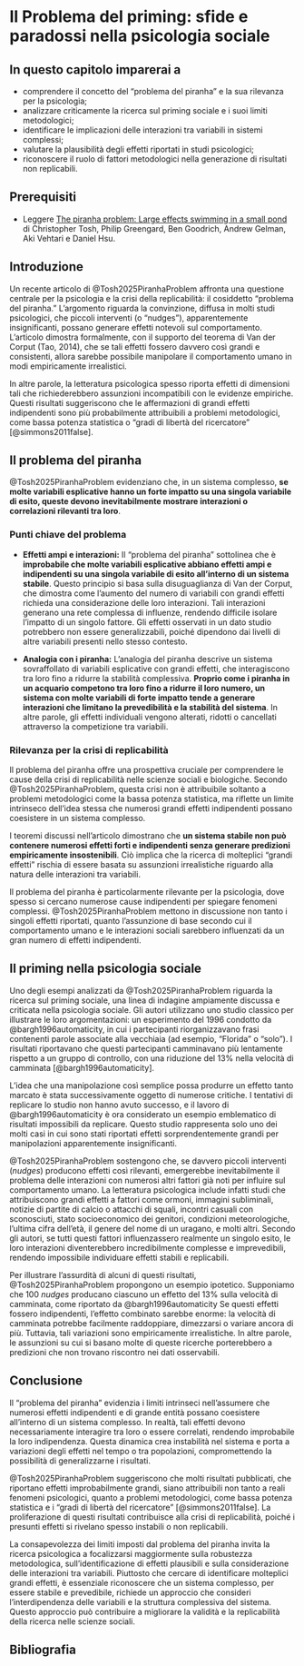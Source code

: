 # Il Problema del priming: sfide e paradossi nella psicologia sociale {#sec-replication-piranha}

::: callout-note
## In questo capitolo imparerai a

- comprendere il concetto del "problema del piranha" e la sua rilevanza per la psicologia;
- analizzare criticamente la ricerca sul priming sociale e i suoi limiti metodologici;
- identificare le implicazioni delle interazioni tra variabili in sistemi complessi;
- valutare la plausibilità degli effetti riportati in studi psicologici;
- riconoscere il ruolo di fattori metodologici nella generazione di risultati non replicabili.

:::

::: callout-tip
## Prerequisiti

- Leggere [The piranha problem: Large effects swimming in a small pond](https://stat.columbia.edu/~gelman/research/published/piranha_ams_notices.pdf) di Christopher Tosh, Philip Greengard, Ben Goodrich, Andrew Gelman, Aki Vehtari e Daniel Hsu.
:::

## Introduzione

Un recente articolo di @Tosh2025PiranhaProblem affronta una questione centrale per la psicologia e la crisi della replicabilità: il cosiddetto "problema del piranha." L'argomento riguarda la convinzione, diffusa in molti studi psicologici, che piccoli interventi (o "nudges"), apparentemente insignificanti, possano generare effetti notevoli sul comportamento. L'articolo dimostra formalmente, con il supporto del teorema di Van der Corput (Tao, 2014), che se tali effetti fossero davvero così grandi e consistenti, allora sarebbe possibile manipolare il comportamento umano in modi empiricamente irrealistici.

In altre parole, la letteratura psicologica spesso riporta effetti di dimensioni tali che richiederebbero assunzioni incompatibili con le evidenze empiriche. Questi risultati suggeriscono che le affermazioni di grandi effetti indipendenti sono più probabilmente attribuibili a problemi metodologici, come bassa potenza statistica o "gradi di libertà del ricercatore" [@simmons2011false].

## Il problema del piranha

@Tosh2025PiranhaProblem evidenziano che, in un sistema complesso, **se molte variabili esplicative hanno un forte impatto su una singola variabile di esito, queste devono inevitabilmente mostrare interazioni o correlazioni rilevanti tra loro**.

### Punti chiave del problema

- **Effetti ampi e interazioni:** Il "problema del piranha" sottolinea che è **improbabile che molte variabili esplicative abbiano effetti ampi e indipendenti su una singola variabile di esito all'interno di un sistema stabile**. Questo principio si basa sulla disuguaglianza di Van der Corput, che dimostra come l’aumento del numero di variabili con grandi effetti richieda una considerazione delle loro interazioni. Tali interazioni generano una rete complessa di influenze, rendendo difficile isolare l’impatto di un singolo fattore. Gli effetti osservati in un dato studio potrebbero non essere generalizzabili, poiché dipendono dai livelli di altre variabili presenti nello stesso contesto.

- **Analogia con i piranha:** L’analogia del piranha descrive un sistema sovraffollato di variabili esplicative con grandi effetti, che interagiscono tra loro fino a ridurre la stabilità complessiva. **Proprio come i piranha in un acquario competono tra loro fino a ridurre il loro numero, un sistema con molte variabili di forte impatto tende a generare interazioni che limitano la prevedibilità e la stabilità del sistema**. In altre parole, gli effetti individuali vengono alterati, ridotti o cancellati attraverso la competizione tra variabili.

### Rilevanza per la crisi di replicabilità

Il problema del piranha offre una prospettiva cruciale per comprendere le cause della crisi di replicabilità nelle scienze sociali e biologiche. Secondo @Tosh2025PiranhaProblem, questa crisi non è attribuibile soltanto a problemi metodologici come la bassa potenza statistica, ma riflette un limite intrinseco dell’idea stessa che numerosi grandi effetti indipendenti possano coesistere in un sistema complesso.

I teoremi discussi nell’articolo dimostrano che **un sistema stabile non può contenere numerosi effetti forti e indipendenti senza generare predizioni empiricamente insostenibili**. Ciò implica che la ricerca di molteplici "grandi effetti" rischia di essere basata su assunzioni irrealistiche riguardo alla natura delle interazioni tra variabili.

Il problema del piranha è particolarmente rilevante per la psicologia, dove spesso si cercano numerose cause indipendenti per spiegare fenomeni complessi. @Tosh2025PiranhaProblem mettono in discussione non tanto i singoli effetti riportati, quanto l’assunzione di base secondo cui il comportamento umano e le interazioni sociali sarebbero influenzati da un gran numero di effetti indipendenti. 

## Il priming nella psicologia sociale

Uno degli esempi analizzati da @Tosh2025PiranhaProblem riguarda la ricerca sul priming sociale, una linea di indagine ampiamente discussa e criticata nella psicologia sociale. Gli autori utilizzano uno studio classico per illustrare le loro argomentazioni: un esperimento del 1996 condotto da @bargh1996automaticity, in cui i partecipanti riorganizzavano frasi contenenti parole associate alla vecchiaia (ad esempio, "Florida" o "solo"). I risultati riportavano che questi partecipanti camminavano più lentamente rispetto a un gruppo di controllo, con una riduzione del 13% nella velocità di camminata [@bargh1996automaticity].

L'idea che una manipolazione così semplice possa produrre un effetto tanto marcato è stata successivamente oggetto di numerose critiche. I tentativi di replicare lo studio non hanno avuto successo, e il lavoro di @bargh1996automaticity è ora considerato un esempio emblematico di risultati impossibili da replicare. Questo studio rappresenta solo uno dei molti casi in cui sono stati riportati effetti sorprendentemente grandi per manipolazioni apparentemente insignificanti.

@Tosh2025PiranhaProblem sostengono che, se davvero piccoli interventi (*nudges*) producono effetti così rilevanti, emergerebbe inevitabilmente il problema delle interazioni con numerosi altri fattori già noti per influire sul comportamento umano. La letteratura psicologica include infatti studi che attribuiscono grandi effetti a fattori come ormoni, immagini subliminali, notizie di partite di calcio o attacchi di squali, incontri casuali con sconosciuti, stato socioeconomico dei genitori, condizioni meteorologiche, l'ultima cifra dell'età, il genere del nome di un uragano, e molti altri. 
Secondo gli autori, se tutti questi fattori influenzassero realmente un singolo esito, le loro interazioni diventerebbero incredibilmente complesse e imprevedibili, rendendo impossibile individuare effetti stabili e replicabili.

Per illustrare l’assurdità di alcuni di questi risultati, @Tosh2025PiranhaProblem propongono un esempio ipotetico. Supponiamo che 100 *nudges* producano ciascuno un effetto del 13% sulla velocità di camminata, come riportato da @bargh1996automaticity Se questi effetti fossero indipendenti, l’effetto combinato sarebbe enorme: la velocità di camminata potrebbe facilmente raddoppiare, dimezzarsi o variare ancora di più. Tuttavia, tali variazioni sono empiricamente irrealistiche. In altre parole, le assunzioni su cui si basano molte di queste ricerche porterebbero a predizioni che non trovano riscontro nei dati osservabili.

## Conclusione

Il "problema del piranha" evidenzia i limiti intrinseci nell'assumere che numerosi effetti indipendenti e di grande entità possano coesistere all'interno di un sistema complesso. In realtà, tali effetti devono necessariamente interagire tra loro o essere correlati, rendendo improbabile la loro indipendenza. Questa dinamica crea instabilità nel sistema e porta a variazioni degli effetti nel tempo o tra popolazioni, compromettendo la possibilità di generalizzarne i risultati.

@Tosh2025PiranhaProblem suggeriscono che molti risultati pubblicati, che riportano effetti improbabilmente grandi, siano attribuibili non tanto a reali fenomeni psicologici, quanto a problemi metodologici, come bassa potenza statistica e i "gradi di libertà del ricercatore" [@simmons2011false]. La proliferazione di questi risultati contribuisce alla crisi di replicabilità, poiché i presunti effetti si rivelano spesso instabili o non replicabili.

La consapevolezza dei limiti imposti dal problema del piranha invita la ricerca psicologica a focalizzarsi maggiormente sulla robustezza metodologica, sull'identificazione di effetti plausibili e sulla considerazione delle interazioni tra variabili. Piuttosto che cercare di identificare molteplici grandi effetti, è essenziale riconoscere che un sistema complesso, per essere stabile e prevedibile, richiede un approccio che consideri l’interdipendenza delle variabili e la struttura complessiva del sistema. Questo approccio può contribuire a migliorare la validità e la replicabilità della ricerca nelle scienze sociali.

## Bibliografia {.unnumbered}

